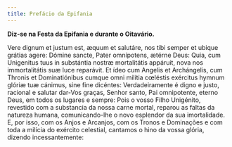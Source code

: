 ```yaml
---
title: Prefácio da Epifania
---
```


**Diz-se na Festa da Epifania e durante o Oitavário.**

<div class="side-by-side not-content">
  <span class="text-justify">
    Vere dignum et justum est, æquum et salutáre, nos tibi semper et ubique
    grátias agere: Dómine sancte, Pater omnípotens, ætérne Deus: Quia, cum
    Unigenitus tuus in substántia nostræ mortalitátis appáruit, nova nos
    immortalitátis suæ luce reparávit. Et ídeo cum Angelis et Archángelis, cum
    Thronis et Dominatiónibus cumque omni milítia cœléstis exércitus hymnum
    glóriæ tuæ cánimus, sine fine dicéntes:
  </span>
  <span class="text-justify">
    Verdadeiramente é digno e justo, racional e salutar dar-Vos graças, Senhor
    santo, Pai omnipotente, eterno Deus, em todos os lugares e sempre: Pois o
    vosso Filho Unigénito, revestido com a substancia da nossa carne mortal,
    reparou as faltas da natureza humana, comunicando-lhe o novo esplendor da
    sua imortalidade. E, por isso, com os Anjos e Arcanjos, com os Tronos e
    Dominações e com toda a milícia do exército celestial, cantamos o hino da
    vossa glória, dizendo incessantemente:
  </span>
</div>
